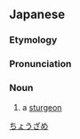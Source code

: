 ==Japanese==
{{ja-kanjitab|ちょう|さめ|r=y|k2=ざめ|yomi=j}}
{{wikipedia|lang=ja|チョウザメ科}}
{{wikipedia|lang=ja|チョウザメ目}}

===Etymology===
{{compound|lang=ja|蝶|鮫|tr1=chō|t1=[[butterfly]]|tr2=same|t2=[[shark]]|sort=ちょうざめ}}

===Pronunciation===
{{ja-pron|acc=a|acc2=h|y=j|ちょうざめ}}

===Noun===
{{ja-noun|ちょうざめ|チョウザメ|hhira=てふざめ}}

# a [[sturgeon]]

[[Category:ja:Sturgeons|ちょうざめ]]